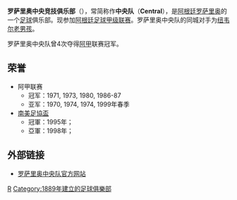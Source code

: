{{noteTA
|G1=南美球會
|G2=足球
|T=zh-cn:罗萨里奥中央; zh-hk:羅沙里奧中央; zh-tw:羅薩里奧中央;
}}
{{Football club infobox
| clubname   = 羅沙里奧中央 <br /> ''Rosario Central''
| image      = [[File:CA_Rosario_Central.svg|180px]]
| fullname   = 罗萨里奥中央竞技俱乐部
| nickname   = ''Los Canallas''<br /> ''La Academia rosarina''
| founded    = 1889年12月24日
| ground     = [[Estadio_Gigante_de_Arroyito|Estadio Gigante de Arroyito]]
| city       = 阿根廷[[聖大非省|聖大非省]][[罗萨里奥|罗萨里奥]]
| capacity   = 41,824
| chairman   = [[Horacio_Usandizaga|Horacio Usandizaga]]
| manager    = [[卡洛斯·特维斯|卡洛斯·特维斯]]
| league     = [[阿根廷足球甲級聯賽|阿根廷足球甲級聯賽]]
| season     = 2018–19
| position   = 阿甲，第 20 位
| shirtsupplier = Under Armour
| shirtsponsors = Ciudad Ribera
| pattern_la1=_yellowborder|pattern_b1=_rc0910h|pattern_ra1=_yellowborder
| leftarm1=000066|body1=000066|rightarm1=000066|shorts1=000066|socks1=000066
| pattern_la2=_yellowborder|pattern_b2=_rc0910a|pattern_ra2=_yellowborder
| leftarm2=FFFFFF|body2=FFFFFF|rightarm2=FFFFFF|shorts2=FFFFFF|socks2=FFFFFF
}}
'''罗萨里奥中央竞技俱乐部'''（{{lang-es|'''Club Atlético Rosario Central'''}}），常简称作'''中央队'''（'''Central'''），是[[阿根廷|阿根廷]][[罗萨里奥|罗萨里奥]]的一个[[足球|足球]]俱乐部。现参加[[阿根廷足球甲级联赛|阿根廷足球甲级联赛]]。罗萨里奥中央队的同城对手为[[纽韦尔老男孩|纽韦尔老男孩]]。

罗萨里奥中央队曾4次夺得[[阿甲|阿甲]]联赛冠军。

== 荣誉 ==
* 阿甲联赛
** 冠军：1971, 1973, 1980, 1986-87
** 亚军：1970, 1974, 1974, 1999年春季
* [[南美足協盃|南美足協盃]]
** 冠軍：1995年；
** 亞軍：1998年；

== 外部链接 ==
* {{es icon}} [http://www.rosariocentral.com/ 罗萨里奥中央队官方网站] {{Wayback|url=http://www.rosariocentral.com/ |date=20200927034130 }}

{{阿根廷足球甲级联赛}}

[[Category:阿根廷足球會|R]]
[[Category:1889年建立的足球俱樂部|Category:1889年建立的足球俱樂部]]